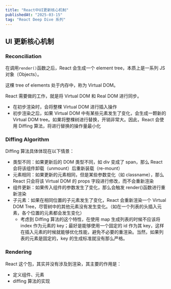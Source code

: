 ```yaml
---
title: "React中UI更新核心机制"
publishedAt: "2025-03-15"
tag: "React Deep Dive 系列"
---
```


## UI 更新核心机制

### Reconciliation

在调用`render()`函数之后，React 会生成一个 element tree，本质上是一系列 JS 对象（Objects）。

这棵 tree of elements 处于内存中，称为 Virtual DOM。

React 需要做的工作，就是将 Virtual DOM 和 Real DOM 进行同步。

- 在初步渲染时，会将整棵 Virtual DOM 进行插入操作
- 初步渲染之后，如果 Virtual DOM 中有某些元素发生了变化，会生成一颗新的 Virtual DOM tree。如果将整棵树进行替换，开销非常大。因此，React 会使用 Diffing 算法，将进行替换的操作量最小化

### Diffing Algorithm

Diffing 算法具体体现在以下情景：

- 类型不同：如果更新后的 DOM 类型不同，如 div 变成了 span，那么 React 会将该组件卸载（unmount）后重新装载（re-mount）
- 元素相同：如果更新的元素相同，但是某些参数变化（如 classname），那么 React 只会将该 Virtual DOM 的 props 字段进行修改，而不会重新渲染
- 组件更新：如果传入组件的参数发生了变化，那么会触发 render()函数进行重新渲染
- 子元素：如果在相同位置的子元素发生了变化，React 会重新渲染一个 Virtual DOM Tree，尽管树中的其他元素没有发生变化。（如在一个列表的头插入元素，各个位置的元素都会发生变化）
  - 考虑到 Diffing 算法的这个特性，在使用 map 生成列表的时候不应该将 index 作为元素的 key；最好是能够使用一个固定的 id 作为其 key，这样在插入元素的时候就能够优化性能，避免不必要的重渲染。当然，如果列表的元素是固定的，key 的生成标准就没有那么严格。

### Rendering

React 这个包，其实并没有涉及到渲染，其主要的作用是：

- 定义组件、元素
- diffing 算法的实现
